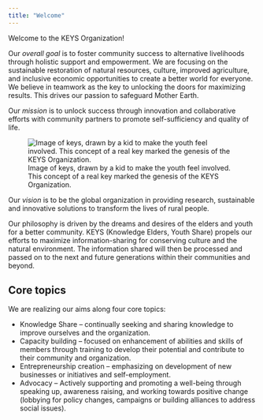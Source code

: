 ```yaml
---
title: "Welcome"
---
```




::: {layout-ncol=2}

::: {#column-text}
Welcome to the KEYS Organization! 

Our *overall goal* is to foster community success to alternative livelihoods through holistic support and empowerment. We are focusing on the sustainable restoration of natural resources, culture, improved agriculture, and inclusive economic opportunities to create a better world for everyone. We believe in teamwork as the key to unlocking the doors for maximizing results. This drives our passion to safeguard Mother Earth.

Our *mission* is to unlock success through innovation and collaborative efforts with community partners to promote self-sufficiency and quality of life. 
:::

::: {#column-image}
![Image of keys, drawn by a kid to make the youth feel involved. This concept of a real key marked the genesis of the KEYS Organization.](assets/img/Keys_drawing.png){fig-alt="Kid's drawing of two green keys that are arranged in parallel. Between the two keys is thw word 'keys' written in capitals."}
:::

:::

Our *vision* is to be the global organization in providing research, sustainable and innovative solutions to transform the lives of rural people.

Our philosophy is driven by the dreams and desires of the elders and youth for a better community. KEYS (Knowledge Elders, Youth Share) propels our efforts to maximize information-sharing for conserving culture and the natural environment. The information shared will then be processed and passed on to the next and future generations within their communities and beyond.

## Core topics

We are realizing our aims along four core topics: 

* Knowledge Share -- continually seeking and sharing knowledge to improve ourselves and the organization.
* Capacity building -- focused on enhancement of abilities and skills of members through training to develop their potential and contribute to their community and organization.
*	Entrepreneurship creation -- emphasizing on development of new businesses or initiatives and self-employment.
*	Advocacy -- Actively supporting and promoting a well-being through speaking up, awareness raising, and working towards positive change (lobbying for policy changes, campaigns or building alliances to address social issues).
